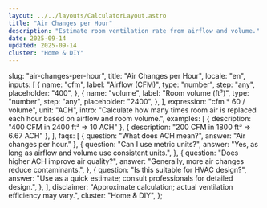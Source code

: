 ```yaml
---
layout: ../../layouts/CalculatorLayout.astro
title: "Air Changes per Hour"
description: "Estimate room ventilation rate from airflow and volume."
date: 2025-09-14
updated: 2025-09-14
cluster: "Home & DIY"
---
```



  slug: "air-changes-per-hour",
  title: "Air Changes per Hour",
  locale: "en",
  inputs: [
    {
      name: "cfm",
      label: "Airflow (CFM)",
      type: "number",
      step: "any",
      placeholder: "400",
    },
    {
      name: "volume",
      label: "Room volume (ft³)",
      type: "number",
      step: "any",
      placeholder: "2400",
    },
  ],
  expression: "cfm * 60 / volume",
  unit: "ACH",
  intro:
    "Calculate how many times room air is replaced each hour based on airflow and room volume.",
  examples: [
    { description: "400 CFM in 2400 ft³ ⇒ 10 ACH" },
    { description: "200 CFM in 1800 ft³ ⇒ 6.67 ACH" },
  ],
  faqs: [
    { question: "What does ACH mean?", answer: "Air changes per hour." },
    {
      question: "Can I use metric units?",
      answer: "Yes, as long as airflow and volume use consistent units.",
    },
    {
      question: "Does higher ACH improve air quality?",
      answer: "Generally, more air changes reduce contaminants.",
    },
    {
      question: "Is this suitable for HVAC design?",
      answer:
        "Use as a quick estimate; consult professionals for detailed design.",
    },
  ],
  disclaimer:
    "Approximate calculation; actual ventilation efficiency may vary.",
  cluster: "Home & DIY",
};

<Calculator schema={schema} />
